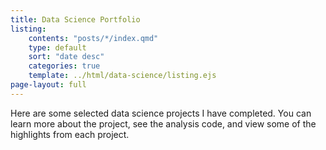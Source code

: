 ```yaml
---
title: Data Science Portfolio
listing: 
    contents: "posts/*/index.qmd"
    type: default
    sort: "date desc"
    categories: true 
    template: ../html/data-science/listing.ejs
page-layout: full
---
```


Here are some selected data science projects I have completed. You can learn more about the project, see the analysis code, and view some of the highlights from each project.
